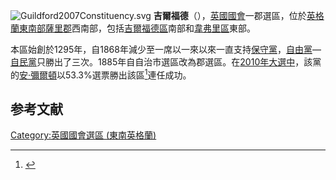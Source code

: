 {{Refimprove|time=2021-08-19T04:42:05+00:00}}
{{NoteTA
|G1=PoliticiansUK
|G2=UK Places
}}
[[File:Guildford2007Constituency.svg|right]]
'''吉爾福德'''（{{lang-en|Guildford}}），[[英國|英國]][[英國國會|國會]]一郡選區，位於[[英格蘭|英格蘭]][[東南英格蘭|東南部]][[薩里郡|薩里郡]]西南部，包括[[吉爾福德區|吉爾福德區]]南部和[[韋弗里區|韋弗里區]]東部。

本區始創於1295年，自1868年減少至一席以一來以來一直支持[[保守黨_(英國)|保守黨]]，[[英國自由黨|自由黨]]—[[自由民主黨_(英國)|自民黨]]只勝出了三次。1885年自自治市選區改為郡選區。在[[2010年英國大選|2010年大選中]]，該黨的[[安·彌爾頓|安·彌爾頓]]以53.3%選票勝出該區<ref name="">{{cite news
|publisher=[[英國廣播公司|英國廣播公司]]
|date=2010年5月7日
|title=Election 2010/Constituency/Guildford
|url=http://news.bbc.co.uk/1/shared/election2010/results/constituency/e58.stm
|accessdate=2010年10月31日
|archive-date=2017年9月5日
|archive-url=https://web.archive.org/web/20170905021208/http://news.bbc.co.uk/1/shared/election2010/results/constituency/e58.stm
|dead-url=no
}}</ref>連任成功。

==参考文献==
<div class="references-small">
<references></references>
</div>
{{英國國會選區 (東南英格蘭)}}
{{DEFAULTSORT:Guildford}}
[[Category:英國國會選區_(東南英格蘭)|Category:英國國會選區 (東南英格蘭)]]